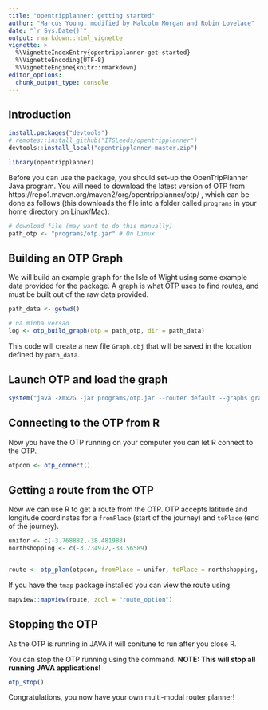 ```yaml
---
title: "opentripplanner: getting started"
author: "Marcus Young, modified by Malcolm Morgan and Robin Lovelace"
date: "`r Sys.Date()`"
output: rmarkdown::html_vignette
vignette: >
  %\VignetteIndexEntry{opentripplanner-get-started}
  %\VignetteEncoding{UTF-8}
  %\VignetteEngine{knitr::rmarkdown}
editor_options: 
  chunk_output_type: console
---
```


## Introduction

```r
install.packages("devtools")
# remotes::install_github("ITSLeeds/opentripplanner")
devtools::install_local("opentripplanner-master.zip")

library(opentripplanner)
```

Before you can use the package, you should set-up the OpenTripPlanner Java program.
You will need to download the latest version of OTP from https://repo1.maven.org/maven2/org/opentripplanner/otp/ , which can be done as follows (this downloads the file into a folder called `programs` in your home directory on Linux/Mac):

```r
# download file (may want to do this manually)
path_otp <- "programs/otp.jar" # On Linux
```

## Building an OTP Graph

We will build an example graph for the Isle of Wight using some example data provided for the package. A graph is what OTP uses to find routes, and must be built out of the raw data provided. 


```r
path_data <- getwd()

# na minha versao
log <- otp_build_graph(otp = path_otp, dir = path_data) 


```

This code will create a new file `Graph.obj` that will be saved in the location defined by `path_data`. 


## Launch OTP and load the graph

```r

system("java -Xmx2G -jar programs/otp.jar --router default --graphs graphs --server", wait = FALSE)


```

## Connecting to the OTP from R

Now you have the OTP running on your computer you can let R connect to the OTP.

```r
otpcon <- otp_connect()
```

## Getting a route from the OTP

Now we can use R to get a route from the OTP. OTP accepts latitude and longitude coordinates for a `fromPlace` (start of the journey) and `toPlace` (end of the journey).

```r
unifor <- c(-3.768882,-38.481988)
northshopping <- c(-3.734972,-38.56589)


route <- otp_plan(otpcon, fromPlace = unifor, toPlace = northshopping, mode = "BUS", date_time = as.POSIXct("2018-11-14 12:12:12"))
```

If you have the `tmap` package installed you can view the route using.

```r

mapview::mapview(route, zcol = "route_option")
```


## Stopping the OTP

As the OTP is running in JAVA it will conitune to run after you close R.

You can stop the OTP running using the command. **NOTE: This will stop all running JAVA applications!**

```r
otp_stop()
```

Congratulations, you now have your own multi-modal router planner!